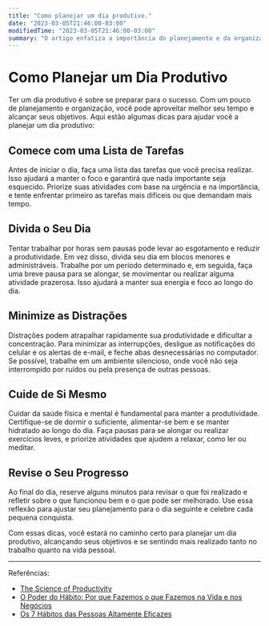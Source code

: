 ```yaml
---
title: "Como planejar um dia produtivo."
date: "2023-03-05T21:46:00-03:00"
modifiedTime: "2023-03-05T21:46:00-03:00"
summary: "O artigo enfatiza a importância do planejamento e da organização para alcançar produtividade e sucesso tanto no trabalho quanto na vida pessoal. Ele também fornece referências para recursos relacionados para leitura adicional."
---
```


# Como Planejar um Dia Produtivo

Ter um dia produtivo é sobre se preparar para o sucesso. Com um pouco de planejamento e organização, você pode aproveitar melhor seu tempo e alcançar seus objetivos. Aqui estão algumas dicas para ajudar você a planejar um dia produtivo:

## Comece com uma Lista de Tarefas

Antes de iniciar o dia, faça uma lista das tarefas que você precisa realizar. Isso ajudará a manter o foco e garantirá que nada importante seja esquecido. Priorize suas atividades com base na urgência e na importância, e tente enfrentar primeiro as tarefas mais difíceis ou que demandam mais tempo.

## Divida o Seu Dia

Tentar trabalhar por horas sem pausas pode levar ao esgotamento e reduzir a produtividade. Em vez disso, divida seu dia em blocos menores e administráveis. Trabalhe por um período determinado e, em seguida, faça uma breve pausa para se alongar, se movimentar ou realizar alguma atividade prazerosa. Isso ajudará a manter sua energia e foco ao longo do dia.

## Minimize as Distrações

Distrações podem atrapalhar rapidamente sua produtividade e dificultar a concentração. Para minimizar as interrupções, desligue as notificações do celular e os alertas de e-mail, e feche abas desnecessárias no computador. Se possível, trabalhe em um ambiente silencioso, onde você não seja interrompido por ruídos ou pela presença de outras pessoas.

## Cuide de Si Mesmo

Cuidar da saúde física e mental é fundamental para manter a produtividade. Certifique-se de dormir o suficiente, alimentar-se bem e se manter hidratado ao longo do dia. Faça pausas para se alongar ou realizar exercícios leves, e priorize atividades que ajudem a relaxar, como ler ou meditar.

## Revise o Seu Progresso

Ao final do dia, reserve alguns minutos para revisar o que foi realizado e refletir sobre o que funcionou bem e o que pode ser melhorado. Use essa reflexão para ajustar seu planejamento para o dia seguinte e celebre cada pequena conquista.

Com essas dicas, você estará no caminho certo para planejar um dia produtivo, alcançando seus objetivos e se sentindo mais realizado tanto no trabalho quanto na vida pessoal.

---

Referências:

- [The Science of Productivity](https://www.youtube.com/watch?v=lHfjvYzr-3g)
- [O Poder do Hábito: Por que Fazemos o que Fazemos na Vida e nos Negócios](https://www.goodreads.com/book/show/12609433-the-power-of-habit)
- [Os 7 Hábitos das Pessoas Altamente Eficazes](https://www.goodreads.com/book/show/36072.The_7_Habits_of_Highly_Effective_People)
